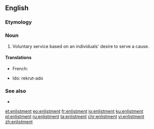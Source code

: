==English==

===Etymology===
{{suffix|en|enlist|ment}}

===Noun===
{{en-noun}}

# Voluntary service based on an individuals' desire to serve a cause.

====Translations====
{{trans-top|voluntary service}}
* French: {{t+|fr|enrôlement|m}}
{{trans-mid}}
* Ido: rekrut-ado
{{trans-bottom}}

===See also===
* {{l|en|enlist}}

[[et:enlistment]]
[[eo:enlistment]]
[[fr:enlistment]]
[[io:enlistment]]
[[ku:enlistment]]
[[pl:enlistment]]
[[ru:enlistment]]
[[ta:enlistment]]
[[chr:enlistment]]
[[vi:enlistment]]
[[zh:enlistment]]